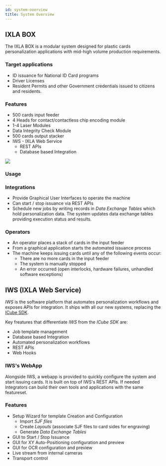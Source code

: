 ```yaml
---
id: system-overview
title: System Overview
---
```


[icbue-sdk]:https://www.ixla.it/application-software/

## IXLA BOX 

The IXLA BOX is a modular system designed for plastic cards personalization applications with mid-high volume production requirements.

### Target applications 
- ID issuance for National ID Card programs
- Driver Licenses
- Resident Permits and other Government credentials issued to citizens and residents.

### Features
* 500 cards input feeder 
* 4 Heads for contact/contactless chip encoding module
* 1-4 Laser Modules 
* Data Integrity Check Module
* 500 cards output stacker
* IWS - IXLA Web Service
    - REST APIs 
    - Database based Integration



<div className={"svg-content-container"}>
    <div className={"flex-item"} style={{maxWidth:"80%"}}>
        <img src={imgBoxModules} />
    </div>
</div>

### Usage


<div className={"svg-content-container"}>
   <SystemSetup />
</div>

### Integrations

- Provide Graphical User Interfaces to operate the machine 
- Can start / stop issuance via REST APIs
- Schedule new jobs by writing records in *Data Exchange Tables* which hold personalization data. The system updates data exchange tables providing execution status and results. 

### Operators
- An operator places a stack of cards in the input feeder 
- From a graphical application starts the automated issuance process
- The machine keeps issuing cards until any of the following events occur:
    - There are no more cards in the input feeder 
    - The system is manually stopped
    - An error occurred (open interlocks, hardware failures, unhandled software exceptions)


## IWS (IXLA Web Service)

*IWS* is the software platform that automates personalization workflows and exposes APIs for integration. 
It ships with all our new systems, replacing the [ICube SDK][icbue-sdk].

Key freatures that differentiate *IWS* from the *ICube SDK* are: 

* Job template management
* Database based Integration
* Automated personalization workflows
* REST APIs
* Web Hooks


<div className={"svg-content-container"}>
    <OverView />
</div>

<!-- *IWS* sists between software integrations and the machine. 3rd party applications can provider personalization data through *Data Exchange Tables*, which are generated automatically when new *Job Templates* are created. -->

### IWS's WebApp

Alongside IWS, a webapp is provided to quickly configure the system and start issuing cards.
It is built on top of IWS's REST APIs. If needed Integrators can build their own tools and applications with the same featureset.

### Features
* Setup Wizard for template Creation and Configuration
    * Import *SJF files*
    * Create *Layouts* (associate SJF files to card sides for engraving)
    * Generate *Data Exchange Tables* 
* GUI to Start / Stop Issuance
* GUI for XY Auto-Positioning configuration and preview
* GUI for OCR configuration and preview
* Live stream from internal cameras
* Transport control

